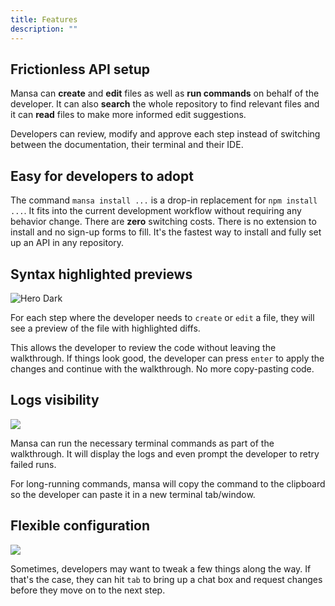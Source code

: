 ```yaml
---
title: Features
description: ""
---
```


## Frictionless API setup

Mansa can **create** and **edit** files as well as **run commands** on behalf of the developer.
It can also **search** the whole repository to find relevant files and it can **read** files to make more informed edit suggestions.

Developers can review, modify and approve each step instead of switching between the documentation, their terminal and their IDE.

## Easy for developers to adopt

The command `mansa install ...` is a drop-in replacement for `npm install ...`.
It fits into the current development workflow without requiring any behavior change. There are **zero** switching costs.
There is no extension to install and no sign-up forms to fill. It's the fastest way to install and fully set up an API in any repository.

## Syntax highlighted previews

<Frame>
  <img
    className="hidden dark:block"
    src="/images/features-syntax-highlighting.png"
    alt="Hero Dark"
  />
</Frame>

For each step where the developer needs to `create` or `edit` a file, they will see a preview of the file with highlighted diffs.

This allows the developer to review the code without leaving the walkthrough. If things look good, the developer can press `enter` to apply the changes and continue with the walkthrough.
No more copy-pasting code.

## Logs visibility

<Frame>
  <img src="/images/run-commands.png" style={{ borderRadius: "0.5rem" }} />
</Frame>

Mansa can run the necessary terminal commands as part of the walkthrough. It will display the logs and even prompt the developer to retry failed runs.

For long-running commands, mansa will copy the command to the clipboard so the developer can paste it in a new terminal tab/window.

## Flexible configuration

<Frame>
  <img className="hidden dark:block" src="/images/features-change-on-fly.png" />
</Frame>

Sometimes, developers may want to tweak a few things along the way. If that's the case, they can hit `tab` to bring up a chat box and request changes before they move on to the next step.
